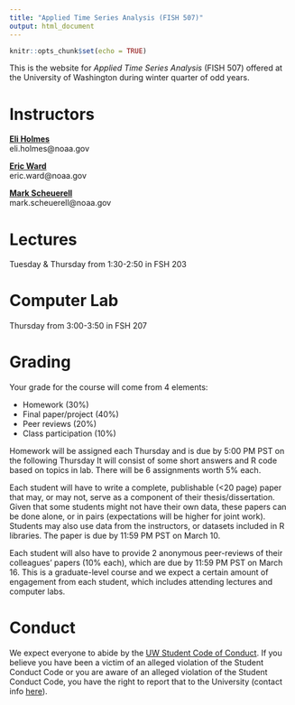 ```yaml
---
title: "Applied Time Series Analysis (FISH 507)"
output: html_document
---
```


```r
knitr::opts_chunk$set(echo = TRUE)
```

This is the website for _Applied Time Series Analysis_ (FISH 507) offered at the University of Washington during winter quarter of odd years.

# Instructors

[__Eli Holmes__](https://faculty.washington.edu/eeholmes/)  
eli.holmes@noaa.gov

[__Eric Ward__](https://faculty.washington.edu/warde/)  
eric.ward@noaa.gov

[__Mark Scheuerell__](https://faculty.washington.edu/scheuerl/)  
mark.scheuerell@noaa.gov

# Lectures

Tuesday & Thursday from 1:30-2:50 in FSH 203

# Computer Lab

Thursday from 3:00-3:50 in FSH 207

# Grading

Your grade for the course will come from 4 elements:

* Homework (30%)
* Final paper/project (40%)
* Peer reviews (20%)
* Class participation (10%)

Homework will be assigned each Thursday and is due by 5:00 PM PST on the following Thursday It will consist of some short answers and R code based on topics in lab. There will be 6 assignments worth 5% each.

Each student will have to write a complete, publishable (<20 page) paper that may, or may not, serve as a component of their thesis/dissertation. Given that some students might not have their own data, these papers can be done alone, or in pairs (expectations will be higher for joint work). Students may also use data from the instructors, or datasets included in R libraries. The paper is due by 11:59 PM PST on March 10.

Each student will also have to provide 2 anonymous peer-reviews of their colleagues’ papers (10% each), which are due by 11:59 PM PST on March 16.
This is a graduate-level course and we expect a certain amount of engagement from each student, which includes attending lectures and computer labs.

# Conduct

We expect everyone to abide by the [UW Student Code of Conduct](https://www.washington.edu/admin/rules/policies/WAC/478-120TOC.html). If you believe you have been a victim of an alleged violation of the Student Conduct Code or you are aware of an alleged violation of the Student Conduct Code, you have the right to report that to the University (contact info [here](https://www.washington.edu/cssc/for-students-2/)).